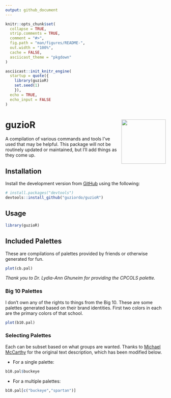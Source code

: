 ```yaml
---
output: github_document
---
```


```r
knitr::opts_chunk$set(
  collapse = TRUE,
  strip.comments = TRUE,
  comment = "#>",
  fig.path = "man/figures/README-",
  out.width = "100%",
  cache = FALSE,
  asciicast_theme = "pkgdown"
)

asciicast::init_knitr_engine(
  startup = quote({
    library(guzioR)
    set.seed(1) 
    }),
  echo = TRUE,
  echo_input = FALSE
)

```

# guzioR <a href='https://guziordo.github.io/guzioR/'><img src='man/figures/logo.png' align="right" height="139"/></a>

<!-- badges: start -->
<!-- badges: end -->

A compilation of various commands and tools I've used that may be helpful. This package will not be routinely updated or maintained, but I'll add things as they come up.

## Installation

Install the development version from [GitHub](github.com) using the following:

``` r         
# install.packages("devtools")
devtools::install_github("guziordo/guzioR")
```

## Usage

```r
library(guzioR)
```

## Included Palettes

These are compilations of palettes provided by friends or otherwise generated for fun.

```r
plot(cb.pal)
```

<i>Thank you to Dr. Lydia-Ann Ghuneim for providing the CPCOLS palette.</i>

### Big 10 Palettes

I don't own any of the rights to things from the Big 10. These are some palettes generated based on their brand identities. First two colors in each are the primary colors of that school.

```r
plot(b10.pal)
```

### Selecting Palettes

Each can be subset based on what groups are wanted. Thanks to [Michael McCarthy](https://github.com/mccarthy-m-g) for the original text description, which has been modified below.

-   For a single palette:

```r
b10.pal$buckeye
```

-   For a multiple palettes:

```r
b10.pal[c("buckeye","spartan")]
```
